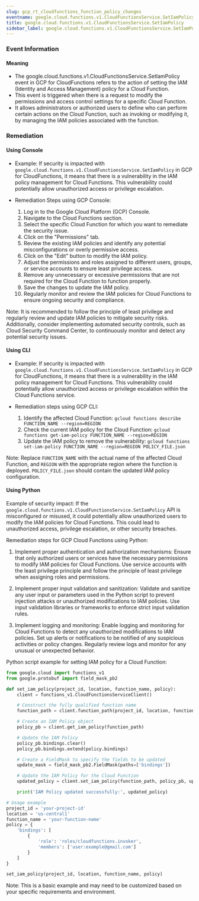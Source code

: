 ```yaml
--- 
slug: gcp_rt_cloudfunctions_function_policy_changes
eventname: google.cloud.functions.v1.CloudFunctionsService.SetIamPolicy
title: google.cloud.functions.v1.CloudFunctionsService.SetIamPolicy
sidebar_label: google.cloud.functions.v1.CloudFunctionsService.SetIamPolicy
---
```

                       
### Event Information

#### Meaning

- The google.cloud.functions.v1.CloudFunctionsService.SetIamPolicy event in GCP for CloudFunctions refers to the action of setting the IAM (Identity and Access Management) policy for a Cloud Function.
- This event is triggered when there is a request to modify the permissions and access control settings for a specific Cloud Function.
- It allows administrators or authorized users to define who can perform certain actions on the Cloud Function, such as invoking or modifying it, by managing the IAM policies associated with the function.

### Remediation

#### Using Console

- Example: If security is impacted with `google.cloud.functions.v1.CloudFunctionsService.SetIamPolicy` in GCP for CloudFunctions, it means that there is a vulnerability in the IAM policy management for Cloud Functions. This vulnerability could potentially allow unauthorized access or privilege escalation.

- Remediation Steps using GCP Console:
  1. Log in to the Google Cloud Platform (GCP) Console.
  2. Navigate to the Cloud Functions section.
  3. Select the specific Cloud Function for which you want to remediate the security issue.
  4. Click on the "Permissions" tab.
  5. Review the existing IAM policies and identify any potential misconfigurations or overly permissive access.
  6. Click on the "Edit" button to modify the IAM policy.
  7. Adjust the permissions and roles assigned to different users, groups, or service accounts to ensure least privilege access.
  8. Remove any unnecessary or excessive permissions that are not required for the Cloud Function to function properly.
  9. Save the changes to update the IAM policy.
  10. Regularly monitor and review the IAM policies for Cloud Functions to ensure ongoing security and compliance.

Note: It is recommended to follow the principle of least privilege and regularly review and update IAM policies to mitigate security risks. Additionally, consider implementing automated security controls, such as Cloud Security Command Center, to continuously monitor and detect any potential security issues.

#### Using CLI

- Example: If security is impacted with `google.cloud.functions.v1.CloudFunctionsService.SetIamPolicy` in GCP for CloudFunctions, it means that there is a vulnerability in the IAM policy management for Cloud Functions. This vulnerability could potentially allow unauthorized access or privilege escalation within the Cloud Functions service.

- Remediation steps using GCP CLI:
  1. Identify the affected Cloud Function: `gcloud functions describe FUNCTION_NAME --region=REGION`
  2. Check the current IAM policy for the Cloud Function: `gcloud functions get-iam-policy FUNCTION_NAME --region=REGION`
  3. Update the IAM policy to remove the vulnerability: `gcloud functions set-iam-policy FUNCTION_NAME --region=REGION POLICY_FILE.json`

Note: Replace `FUNCTION_NAME` with the actual name of the affected Cloud Function, and `REGION` with the appropriate region where the function is deployed. `POLICY_FILE.json` should contain the updated IAM policy configuration.

#### Using Python

Example of security impact: If the `google.cloud.functions.v1.CloudFunctionsService.SetIamPolicy` API is misconfigured or misused, it could potentially allow unauthorized users to modify the IAM policies for Cloud Functions. This could lead to unauthorized access, privilege escalation, or other security breaches.

Remediation steps for GCP Cloud Functions using Python:

1. Implement proper authentication and authorization mechanisms: Ensure that only authorized users or services have the necessary permissions to modify IAM policies for Cloud Functions. Use service accounts with the least privilege principle and follow the principle of least privilege when assigning roles and permissions.

2. Implement proper input validation and sanitization: Validate and sanitize any user input or parameters used in the Python script to prevent injection attacks or unauthorized modifications to IAM policies. Use input validation libraries or frameworks to enforce strict input validation rules.

3. Implement logging and monitoring: Enable logging and monitoring for Cloud Functions to detect any unauthorized modifications to IAM policies. Set up alerts or notifications to be notified of any suspicious activities or policy changes. Regularly review logs and monitor for any unusual or unexpected behavior.

Python script example for setting IAM policy for a Cloud Function:

```python
from google.cloud import functions_v1
from google.protobuf import field_mask_pb2

def set_iam_policy(project_id, location, function_name, policy):
    client = functions_v1.CloudFunctionsServiceClient()

    # Construct the fully qualified function name
    function_path = client.function_path(project_id, location, function_name)

    # Create an IAM Policy object
    policy_pb = client.get_iam_policy(function_path)

    # Update the IAM Policy
    policy_pb.bindings.clear()
    policy_pb.bindings.extend(policy.bindings)

    # Create a FieldMask to specify the fields to be updated
    update_mask = field_mask_pb2.FieldMask(paths=['bindings'])

    # Update the IAM Policy for the Cloud Function
    updated_policy = client.set_iam_policy(function_path, policy_pb, update_mask)

    print('IAM Policy updated successfully:', updated_policy)

# Usage example
project_id = 'your-project-id'
location = 'us-central1'
function_name = 'your-function-name'
policy = {
    'bindings': [
        {
            'role': 'roles/cloudfunctions.invoker',
            'members': ['user:example@gmail.com']
        }
    ]
}

set_iam_policy(project_id, location, function_name, policy)
```

Note: This is a basic example and may need to be customized based on your specific requirements and environment.


 